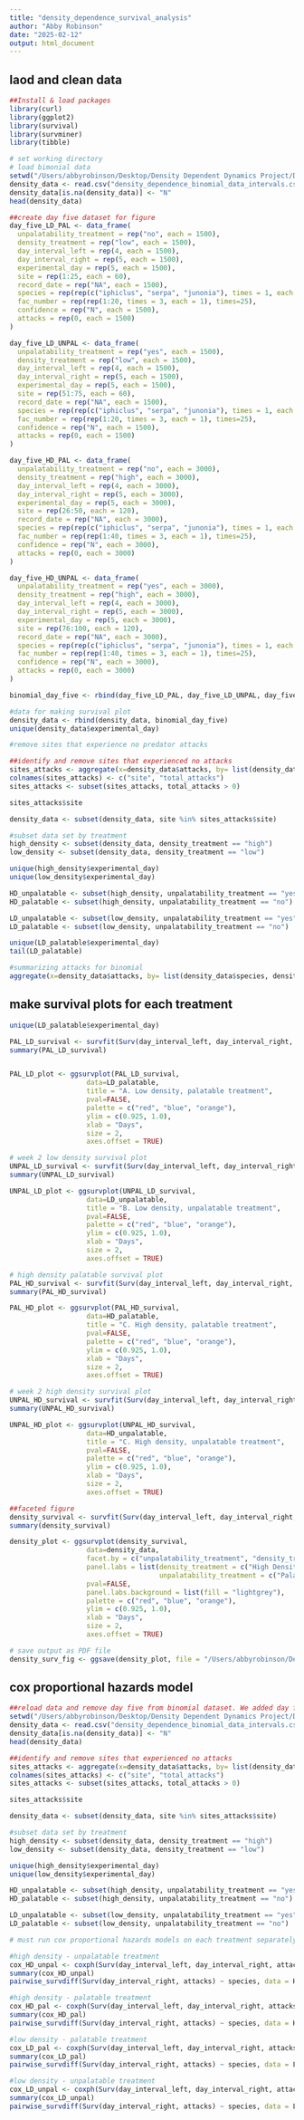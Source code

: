 ```yaml
---
title: "density_dependence_survival_analysis"
author: "Abby Robinson"
date: "2025-02-12"
output: html_document
---
```


## laod and clean data 
```r
##Install & load packages 
library(curl)
library(ggplot2)
library(survival)
library(survminer)
library(tibble)
```

```r
# set working directory 
# load bimonial data 
setwd("/Users/abbyrobinson/Desktop/Density Dependent Dynamics Project/Density_Dependent_Dynamics_GitHub_Repo/data_files") 
density_data <- read.csv("density_dependence_binomial_data_intervals.csv", header = TRUE, sep = ",", na.strings=c("","NA")) 
density_data[is.na(density_data)] <- "N" 
head(density_data)
```

```r
##create day five dataset for figure 
day_five_LD_PAL <- data_frame(
  unpalatability_treatment = rep("no", each = 1500), 
  density_treatment = rep("low", each = 1500),
  day_interval_left = rep(4, each = 1500),
  day_interval_right = rep(5, each = 1500),
  experimental_day = rep(5, each = 1500),
  site = rep(1:25, each = 60), 
  record_date = rep("NA", each = 1500), 
  species = rep(rep(c("iphiclus", "serpa", "junonia"), times = 1, each = 20), times=25), 
  fac_number = rep(rep(1:20, times = 3, each = 1), times=25), 
  confidence = rep("N", each = 1500), 
  attacks = rep(0, each = 1500)
)

day_five_LD_UNPAL <- data_frame(
  unpalatability_treatment = rep("yes", each = 1500), 
  density_treatment = rep("low", each = 1500),
  day_interval_left = rep(4, each = 1500),
  day_interval_right = rep(5, each = 1500),
  experimental_day = rep(5, each = 1500),
  site = rep(51:75, each = 60), 
  record_date = rep("NA", each = 1500), 
  species = rep(rep(c("iphiclus", "serpa", "junonia"), times = 1, each = 20), times=25), 
  fac_number = rep(rep(1:20, times = 3, each = 1), times=25), 
  confidence = rep("N", each = 1500), 
  attacks = rep(0, each = 1500)
)

day_five_HD_PAL <- data_frame(
  unpalatability_treatment = rep("no", each = 3000), 
  density_treatment = rep("high", each = 3000),
  day_interval_left = rep(4, each = 3000),
  day_interval_right = rep(5, each = 3000),
  experimental_day = rep(5, each = 3000),
  site = rep(26:50, each = 120), 
  record_date = rep("NA", each = 3000), 
  species = rep(rep(c("iphiclus", "serpa", "junonia"), times = 1, each = 40), times=25), 
  fac_number = rep(rep(1:40, times = 3, each = 1), times=25), 
  confidence = rep("N", each = 3000), 
  attacks = rep(0, each = 3000)
)

day_five_HD_UNPAL <- data_frame(
  unpalatability_treatment = rep("yes", each = 3000), 
  density_treatment = rep("high", each = 3000),
  day_interval_left = rep(4, each = 3000),
  day_interval_right = rep(5, each = 3000),
  experimental_day = rep(5, each = 3000),
  site = rep(76:100, each = 120), 
  record_date = rep("NA", each = 3000), 
  species = rep(rep(c("iphiclus", "serpa", "junonia"), times = 1, each = 40), times=25), 
  fac_number = rep(rep(1:40, times = 3, each = 1), times=25), 
  confidence = rep("N", each = 3000), 
  attacks = rep(0, each = 3000)
)

binomial_day_five <- rbind(day_five_LD_PAL, day_five_LD_UNPAL, day_five_HD_PAL, day_five_HD_UNPAL)

#data for making survival plot 
density_data <- rbind(density_data, binomial_day_five)
unique(density_data$experimental_day)
```

```r
#remove sites that experience no predator attacks

##identify and remove sites that experienced no attacks
sites_attacks <- aggregate(x=density_data$attacks, by= list(density_data$site), FUN=sum)
colnames(sites_attacks) <- c("site", "total_attacks")
sites_attacks <- subset(sites_attacks, total_attacks > 0)

sites_attacks$site

density_data <- subset(density_data, site %in% sites_attacks$site)

#subset data set by treatment 
high_density <- subset(density_data, density_treatment == "high")
low_density <- subset(density_data, density_treatment == "low")

unique(high_density$experimental_day)
unique(low_density$experimental_day)

HD_unpalatable <- subset(high_density, unpalatability_treatment == "yes")
HD_palatable <- subset(high_density, unpalatability_treatment == "no")

LD_unpalatable <- subset(low_density, unpalatability_treatment == "yes")
LD_palatable <- subset(low_density, unpalatability_treatment == "no")

unique(LD_palatable$experimental_day)
tail(LD_palatable)
```


```r
#summarizing attacks for binomial
aggregate(x=density_data$attacks, by= list(density_data$species, density_data$unpalatability_treatment, density_data$density_treatment), FUN=sum)
```

## make survival plots for each treatment 

```r
unique(LD_palatable$experimental_day)

PAL_LD_survival <- survfit(Surv(day_interval_left, day_interval_right, attacks) ~ species, data = LD_palatable)
summary(PAL_LD_survival)


PAL_LD_plot <- ggsurvplot(PAL_LD_survival,
                   data=LD_palatable,
                   title = "A. Low density, palatable treatment",
                   pval=FALSE, 
                   palette = c("red", "blue", "orange"),
                   ylim = c(0.925, 1.0),
                   xlab = "Days",
                   size = 2,
                   axes.offset = TRUE)
```


```r
# week 2 low density survival plot 
UNPAL_LD_survival <- survfit(Surv(day_interval_left, day_interval_right, attacks) ~ species, data = LD_unpalatable)
summary(UNPAL_LD_survival)

UNPAL_LD_plot <- ggsurvplot(UNPAL_LD_survival,
                   data=LD_unpalatable,
                   title = "B. Low density, unpalatable treatment",
                   pval=FALSE, 
                   palette = c("red", "blue", "orange"),
                   ylim = c(0.925, 1.0),
                   xlab = "Days",
                   size = 2,
                   axes.offset = TRUE)

```


```r
# high density palatable survival plot 
PAL_HD_survival <- survfit(Surv(day_interval_left, day_interval_right, attacks) ~ species, data = HD_palatable)
summary(PAL_HD_survival)

PAL_HD_plot <- ggsurvplot(PAL_HD_survival,
                   data=HD_palatable,
                   title = "C. High density, palatable treatment",
                   pval=FALSE, 
                   palette = c("red", "blue", "orange"),
                   ylim = c(0.925, 1.0),
                   xlab = "Days",
                   size = 2,
                   axes.offset = TRUE)
```


```r
# week 2 high density survival plot 
UNPAL_HD_survival <- survfit(Surv(day_interval_left, day_interval_right, attacks) ~ species, data = HD_unpalatable)
summary(UNPAL_HD_survival)

UNPAL_HD_plot <- ggsurvplot(UNPAL_HD_survival,
                   data=HD_unpalatable,
                   title = "C. High density, unpalatable treatment",
                   pval=FALSE, 
                   palette = c("red", "blue", "orange"),
                   ylim = c(0.925, 1.0),
                   xlab = "Days",
                   size = 2,
                   axes.offset = TRUE)
```

```r
##faceted figure
density_survival <- survfit(Surv(day_interval_left, day_interval_right, attacks) ~ species, data = density_data)
summary(density_survival)

density_plot <- ggsurvplot(density_survival,
                   data=density_data,
                   facet.by = c("unpalatability_treatment", "density_treatment"),
                   panel.labs = list(density_treatment = c("High Density", "Low Density"), 
                                     unpalatability_treatment = c("Palatable", "Unpalatable") ),
                   pval=FALSE, 
                   panel.labs.background = list(fill = "lightgrey"),
                   palette = c("red", "blue", "orange"),
                   ylim = c(0.925, 1.0),
                   xlab = "Days",
                   size = 2,
                   axes.offset = TRUE)

# save output as PDF file 
density_surv_fig <- ggsave(density_plot, file = "/Users/abbyrobinson/Desktop/Density Dependent Dynamics Project/Density_Dependent_Dynamics_GitHub_Repo/figures/density_surv_fig.pdf", width=15, height=10, units=c("in"), useDingbats=FALSE)
```

## cox proportional hazards model 
```r
##reload data and remove day five from binomial dataset. We added day five to the survival plots to make differences on day four clearer 
setwd("/Users/abbyrobinson/Desktop/Density Dependent Dynamics Project/Density_Dependent_Dynamics_GitHub_Repo/data_files") 
density_data <- read.csv("density_dependence_binomial_data_intervals.csv", header = TRUE, sep = ",", na.strings=c("","NA")) 
density_data[is.na(density_data)] <- "N" 
head(density_data)

##identify and remove sites that experienced no attacks
sites_attacks <- aggregate(x=density_data$attacks, by= list(density_data$site), FUN=sum)
colnames(sites_attacks) <- c("site", "total_attacks")
sites_attacks <- subset(sites_attacks, total_attacks > 0)

sites_attacks$site

density_data <- subset(density_data, site %in% sites_attacks$site)

#subset data set by treatment 
high_density <- subset(density_data, density_treatment == "high")
low_density <- subset(density_data, density_treatment == "low")

unique(high_density$experimental_day)
unique(low_density$experimental_day)

HD_unpalatable <- subset(high_density, unpalatability_treatment == "yes")
HD_palatable <- subset(high_density, unpalatability_treatment == "no")

LD_unpalatable <- subset(low_density, unpalatability_treatment == "yes")
LD_palatable <- subset(low_density, unpalatability_treatment == "no")
```

```r
# must run cox proportional hazards models on each treatment separately because we cannot control for the random effect of higher sample sizes in the high density treatments 

#high density - unpalatable treatment 
cox_HD_unpal <- coxph(Surv(day_interval_left, day_interval_right, attacks) ~ species, data = HD_unpalatable)
summary(cox_HD_unpal)
pairwise_survdiff(Surv(day_interval_right, attacks) ~ species, data = HD_unpalatable, p.adjust.method = "none")

#high density - palatable treatment 
cox_HD_pal <- coxph(Surv(day_interval_left, day_interval_right, attacks) ~ species, data = HD_palatable)
summary(cox_HD_pal)
pairwise_survdiff(Surv(day_interval_right, attacks) ~ species, data = HD_palatable, p.adjust.method = "none")

#low density - palatable treatment 
cox_LD_pal <- coxph(Surv(day_interval_left, day_interval_right, attacks) ~ species, data = LD_palatable)
summary(cox_LD_pal)
pairwise_survdiff(Surv(day_interval_right, attacks) ~ species, data = LD_palatable, p.adjust.method = "none")

#low density - unpalatable treatment
cox_LD_unpal <- coxph(Surv(day_interval_left, day_interval_right, attacks) ~ species, data = LD_unpalatable)
summary(cox_LD_unpal)
pairwise_survdiff(Surv(day_interval_right, attacks) ~ species, data = LD_unpalatable, p.adjust.method = "none")

```



